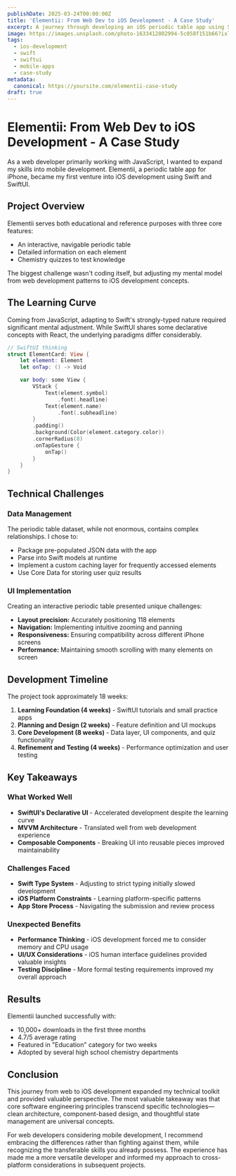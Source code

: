 ```yaml
---
publishDate: 2025-03-24T00:00:00Z
title: 'Elementii: From Web Dev to iOS Development - A Case Study'
excerpt: A journey through developing an iOS periodic table app using Swift and SwiftUI, highlighting the learning curve and technical decisions made along the way.
image: https://images.unsplash.com/photo-1633412802994-5c058f151b66?ixlib=rb-4.0.3&ixid=MnwxMjA3fDB8MHxwaG90by1wYWdlfHx8fGVufDB8fHx8
tags:
  - ios-development
  - swift
  - swiftui
  - mobile-apps
  - case-study
metadata:
  canonical: https://yoursite.com/elementii-case-study
draft: true
---
```



# Elementii: From Web Dev to iOS Development - A Case Study

As a web developer primarily working with JavaScript, I wanted to expand my skills into mobile development. Elementii, a periodic table app for iPhone, became my first venture into iOS development using Swift and SwiftUI.

<TechStack primary="Swift, SwiftUI" database="CoreData" architecture="MVVM" deployment="App Store" />

## Project Overview

Elementii serves both educational and reference purposes with three core features:

- An interactive, navigable periodic table
- Detailed information on each element
- Chemistry quizzes to test knowledge

<InfoBox type="reflection">
  The biggest challenge wasn't coding itself, but adjusting my mental model from web development patterns to iOS
  development concepts.
</InfoBox>

## The Learning Curve

<LearningCurve
  stage1="Learning Swift syntax and type safety"
  stage2="Understanding SwiftUI view lifecycle"
  stage3="Mastering state management"
  stage4="Implementing complex UI interactions"
/>

Coming from JavaScript, adapting to Swift's strongly-typed nature required significant mental adjustment. While SwiftUI shares some declarative concepts with React, the underlying paradigms differ considerably.

```swift
// SwiftUI thinking
struct ElementCard: View {
    let element: Element
    let onTap: () -> Void

    var body: some View {
        VStack {
            Text(element.symbol)
                .font(.headline)
            Text(element.name)
                .font(.subheadline)
        }
        .padding()
        .background(Color(element.category.color))
        .cornerRadius(8)
        .onTapGesture {
            onTap()
        }
    }
}
```

## Technical Challenges

### Data Management

The periodic table dataset, while not enormous, contains complex relationships. I chose to:

- Package pre-populated JSON data with the app
- Parse into Swift models at runtime
- Implement a custom caching layer for frequently accessed elements
- Use Core Data for storing user quiz results

### UI Implementation

Creating an interactive periodic table presented unique challenges:

- **Layout precision:** Accurately positioning 118 elements
- **Navigation:** Implementing intuitive zooming and panning
- **Responsiveness:** Ensuring compatibility across different iPhone screens
- **Performance:** Maintaining smooth scrolling with many elements on screen

## Development Timeline

The project took approximately 18 weeks:

1. **Learning Foundation (4 weeks)** - SwiftUI tutorials and small practice apps
2. **Planning and Design (2 weeks)** - Feature definition and UI mockups
3. **Core Development (8 weeks)** - Data layer, UI components, and quiz functionality
4. **Refinement and Testing (4 weeks)** - Performance optimization and user testing

## Key Takeaways

### What Worked Well

- **SwiftUI's Declarative UI** - Accelerated development despite the learning curve
- **MVVM Architecture** - Translated well from web development experience
- **Composable Components** - Breaking UI into reusable pieces improved maintainability

### Challenges Faced

- **Swift Type System** - Adjusting to strict typing initially slowed development
- **iOS Platform Constraints** - Learning platform-specific patterns
- **App Store Process** - Navigating the submission and review process

### Unexpected Benefits

- **Performance Thinking** - iOS development forced me to consider memory and CPU usage
- **UI/UX Considerations** - iOS human interface guidelines provided valuable insights
- **Testing Discipline** - More formal testing requirements improved my overall approach

## Results

Elementii launched successfully with:

- 10,000+ downloads in the first three months
- 4.7/5 average rating
- Featured in "Education" category for two weeks
- Adopted by several high school chemistry departments

## Conclusion

This journey from web to iOS development expanded my technical toolkit and provided valuable perspective. The most valuable takeaway was that core software engineering principles transcend specific technologies—clean architecture, component-based design, and thoughtful state management are universal concepts.

For web developers considering mobile development, I recommend embracing the differences rather than fighting against them, while recognizing the transferable skills you already possess. The experience has made me a more versatile developer and informed my approach to cross-platform considerations in subsequent projects.
